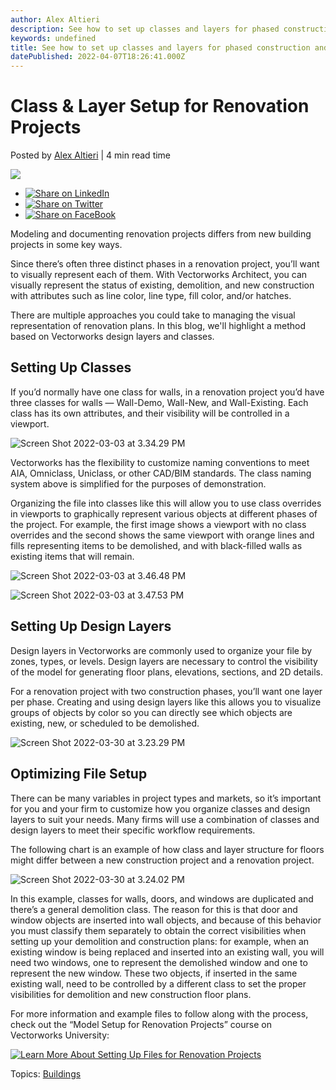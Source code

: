 ```yaml
---
author: Alex Altieri
description: See how to set up classes and layers for phased construction and demolition plans for a renovation project in Vectorworks Architect.
keywords: undefined
title: See how to set up classes and layers for phased construction and demolition plans for a renovation project in Vectorworks Architect. 
datePublished: 2022-04-07T18:26:41.000Z
---
```

  

# Class & Layer Setup for Renovation Projects

 Posted by [Alex Altieri](https://blog.vectorworks.net/author/alex-altieri) | 4 min read time 

![](https://blog.vectorworks.net/hubfs/Blog%20Images/2022%20PVW%20Images/04_Renovation%20Projects/blog-1440x800%20copy%204.png) 

* [![Share on LinkedIn](https://2659751.fs1.hubspotusercontent-na1.net/hubfs/2659751/michaelDemo/share-LI.png)](http://www.linkedin.com/shareArticle?mini=true&url=https%3A%2F%2Fblog.vectorworks.net%2Fhow-to-set-up-your-files-for-renovation-projects)
* [![Share on Twitter](https://2659751.fs1.hubspotusercontent-na1.net/hubfs/2659751/michaelDemo/share-TW.png)](https://www.twitter.com/share?text=Class%20&%20Layer%20Setup%20for%20Renovation%20Projects&url=https%3A%2F%2Fblog.vectorworks.net%2Fhow-to-set-up-your-files-for-renovation-projects&via=PMGTweets)
* [![Share on FaceBook](https://2659751.fs1.hubspotusercontent-na1.net/hubfs/2659751/michaelDemo/share-FB.png)](https://www.facebook.com/sharer/sharer.php?u=https%3A%2F%2Fblog.vectorworks.net%2Fhow-to-set-up-your-files-for-renovation-projects)

Modeling and documenting renovation projects differs from new building projects in some key ways.

Since there’s often three distinct phases in a renovation project, you’ll want to visually represent each of them. With Vectorworks Architect, you can visually represent the status of existing, demolition, and new construction with attributes such as line color, line type, fill color, and/or hatches.

There are multiple approaches you could take to managing the visual representation of renovation plans. In this blog, we'll highlight a method based on Vectorworks design layers and classes.

## Setting Up Classes

If you’d normally have one class for walls, in a renovation project you’d have three classes for walls — Wall-Demo, Wall-New, and Wall-Existing. Each class has its own attributes, and their visibility will be controlled in a viewport.

![Screen Shot 2022-03-03 at 3.34.29 PM](https://blog.vectorworks.net/hs-fs/hubfs/Blog%20Images/2022%20PVW%20Images/04_Renovation%20Projects/Screen%20Shot%202022-03-03%20at%203.34.29%20PM.png?width=600&name=Screen%20Shot%202022-03-03%20at%203.34.29%20PM.png)

Vectorworks has the flexibility to customize naming conventions to meet AIA, Omniclass, Uniclass, or other CAD/BIM standards. The class naming system above is simplified for the purposes of demonstration.

Organizing the file into classes like this will allow you to use class overrides in viewports to graphically represent various objects at different phases of the project. For example, the first image shows a viewport with no class overrides and the second shows the same viewport with orange lines and fills representing items to be demolished, and with black-filled walls as existing items that will remain.

![Screen Shot 2022-03-03 at 3.46.48 PM](https://blog.vectorworks.net/hs-fs/hubfs/Blog%20Images/2022%20PVW%20Images/04_Renovation%20Projects/Screen%20Shot%202022-03-03%20at%203.46.48%20PM.png?width=506&name=Screen%20Shot%202022-03-03%20at%203.46.48%20PM.png)

![Screen Shot 2022-03-03 at 3.47.53 PM](https://blog.vectorworks.net/hs-fs/hubfs/Blog%20Images/2022%20PVW%20Images/04_Renovation%20Projects/Screen%20Shot%202022-03-03%20at%203.47.53%20PM.png?width=500&name=Screen%20Shot%202022-03-03%20at%203.47.53%20PM.png)

## Setting Up Design Layers

Design layers in Vectorworks are commonly used to organize your file by zones, types, or levels. Design layers are necessary to control the visibility of the model for generating floor plans, elevations, sections, and 2D details.

For a renovation project with two construction phases, you’ll want one layer per phase. Creating and using design layers like this allows you to visualize groups of objects by color so you can directly see which objects are existing, new, or scheduled to be demolished.

![Screen Shot 2022-03-30 at 3.23.29 PM](https://blog.vectorworks.net/hs-fs/hubfs/Blog%20Images/2022%20PVW%20Images/04_Renovation%20Projects/Screen%20Shot%202022-03-30%20at%203.23.29%20PM.png?width=600&name=Screen%20Shot%202022-03-30%20at%203.23.29%20PM.png)

## Optimizing File Setup

There can be many variables in project types and markets, so it’s important for you and your firm to customize how you organize classes and design layers to suit your needs. Many firms will use a combination of classes and design layers to meet their specific workflow requirements.

The following chart is an example of how class and layer structure for floors might differ between a new construction project and a renovation project.

![Screen Shot 2022-03-30 at 3.24.02 PM](https://blog.vectorworks.net/hs-fs/hubfs/Blog%20Images/2022%20PVW%20Images/04_Renovation%20Projects/Screen%20Shot%202022-03-30%20at%203.24.02%20PM.png?width=600&name=Screen%20Shot%202022-03-30%20at%203.24.02%20PM.png)

In this example, classes for walls, doors, and windows are duplicated and there’s a general demolition class. The reason for this is that door and window objects are inserted into wall objects, and because of this behavior you must classify them separately to obtain the correct visibilities when setting up your demolition and construction plans: for example, when an existing window is being replaced and inserted into an existing wall, you will need two windows, one to represent the demolished window and one to represent the new window. These two objects, if inserted in the same existing wall, need to be controlled by a different class to set the proper visibilities for demolition and new construction floor plans.

For more information and example files to follow along with the process, check out the “Model Setup for Renovation Projects” course on Vectorworks University:

[![Learn More About Setting Up Files for Renovation Projects](https://no-cache.hubspot.com/cta/default/3018241/50c9b4a8-6e6b-400a-beb6-e6e26d87326a.png)](https://cta-redirect.hubspot.com/cta/redirect/3018241/50c9b4a8-6e6b-400a-beb6-e6e26d87326a) 

 Topics: [Buildings](https://blog.vectorworks.net/topic/buildings) 

  